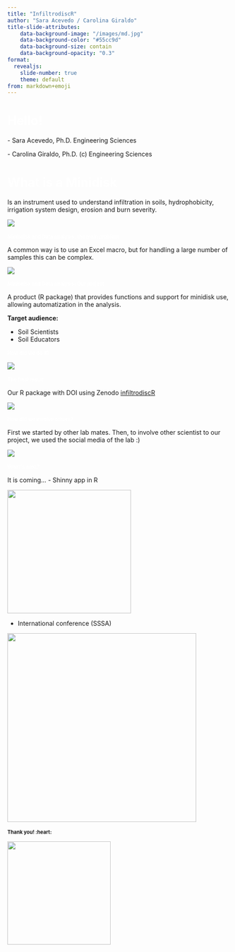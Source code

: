 ```yaml
---
title: "InfiltrodiscR" 
author: "Sara Acevedo / Carolina Giraldo"
title-slide-attributes:
    data-background-image: "/images/md.jpg"
    data-background-color: "#55cc9d"
    data-background-size: contain
    data-background-opacity: "0.3"
format:
  revealjs: 
    slide-number: true
    theme: default
from: markdown+emoji
---
```


# [Hello!]{style="color: white;float:center;text-align:left;"} {background-color="#55cc9d"}

::: incremental
\- Sara Acevedo, Ph.D. Engineering Sciences

\- Carolina Giraldo, Ph.D. (c) Engineering Sciences
:::

# [What is a Minidisk]{style="color: white;float:center;text-align:left;"} {background-color="#55cc9d"}

Is an instrument used to understand infiltration in soils, hydrophobicity, irrigation system design, erosion and burn severity.

![](images/mini.png){fig-align="center"}

# [Minisdisk and Data analysis: the main problem]{style="color: white;float:center;text-align:left;"} {background-color="#55cc9d" style="font-size: 80%;"}

A common way is to use an Excel macro, but for handling a large number of samples this can be complex.

![](images/macro.png){fig-align="center"}

# [Minisdisk and Data analysis: Our project]{style="color: white;float:center;text-align:left;"} {background-color="#55cc9d" style="font-size: 80%;"}

A product (R package) that provides functions and support for minidisk use, allowing automatization in the analysis.

**Target audience:**

-   Soil Scientists
-   Soil Educators

# [How did we do it?]{style="color: white;float:center;text-align:left;"} {background-color="#55cc9d" style="font-size: 80%;"}

![](images/flow.png){fig-align="center"}

# [The final result]{style="color: white;float:center;text-align:left;"} {background-color="#55cc9d" style="font-size: 80%;"}

Our R package with DOI using Zenodo [infiltrodiscR](https://github.com/biofisicasuelos/infiltrodiscR)

![](images/github.png){fig-align="center"}

# [How did we involve others?]{style="color: white;float:center;text-align:left;"} {background-color="#55cc9d" style="font-size: 80%;"}

First we started by other lab mates. Then, to involve other scientist to our project, we used the social media of the lab :)

![](images/social.png){fig-align="center"}

# [What´s next?]{style="color: white;float:center;text-align:left;"} {background-color="#55cc9d" style="font-size: 80%;"}

It is coming... - Shinny app in R

![](images/shinny.png){fig-align="center" width="280"}

-   International conference (SSSA)

![](images/sssa.png){fig-align="center" width="428"}

# Thank you! :heart: {background-color="#55cc9d" style="font-size: 80%;"}

![](images/md2.jpg){fig-align="center" width="234"}
